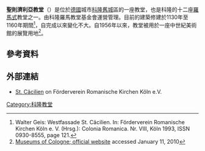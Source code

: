 '''聖則濟利亞教堂'''（{{lang-de|Cäcilienkirche}}）是位於[[德國|德國]]城市[[科隆|科隆]][[科隆舊城|舊城]]區的一座教堂，也是科隆的十二座[[羅馬式建築|羅馬式]]教堂之一。由科隆羅馬教堂基金會運營管理。目前的建築修建於1130年至1160年期間<ref>Walter Geis: Westfassade St. Cäcilien. In: Förderverein Romanische Kirchen Köln e. V. (Hrsg.): Colonia Romanica. Nr. VIII, Köln 1993, ISSN 0930-8555, page 121.</ref>，自完成以來變化不大。自1956年以來，教堂被用於一座中世紀美術館的展覽用地<ref>[http://www.museenkoeln.de/english/default.asp?s=254&tid=125&kontrast=&schrift= Museums of Cologne; official website] {{webarchive|url=https://web.archive.org/web/20091227223813/http://www.museenkoeln.de/english/default.asp?s=254&tid=125&kontrast=&schrift= |date=2009-12-27 }} accessed January 11, 2010</ref>。

==參考資料==
{{reflist}}

== 外部連結 ==
{{commonscat|St. Cäcilien (Köln)|St. Cäcilien}} 
* [http://www.romanische-kirchen-koeln.de/caecilien.html St. Cäcilien] on Förderverein Romanische Kirchen Köln e.V. {{de icon}}

{{coord|50|56|6|N|06|57|5|E|region:DE-NW_type:landmark|display=title}}

[[Category:科隆教堂|Category:科隆教堂]]